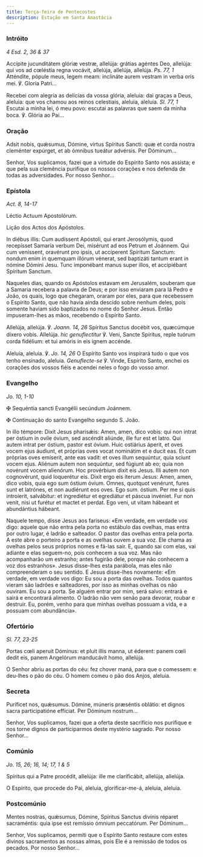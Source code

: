 ```yaml
---
title: Terça-feira de Pentecostes
description: Estação em Santa Anastácia
---
```


### Intróito

<em>4 Esd. 2, 36 & 37</em>

<div class="side-by-side not-content">

Accípite jucunditátem glóriæ vestræ, allelúja: grátias agéntes Deo, allelúja: qui vos ad cœléstia regna vocávit, allelúja, allelúja, allelúja. <em>Ps. 77, 1</em> Atténdite, pópule meus, legem meam: inclináte aurem vestram in verba oris mei. ℣. Gloria Patri...

Recebei com alegria as delícias da vossa glória, aleluia: dai graças a Deus, aleluia: que vos chamou aos reinos celestiais, aleluia, aleluia. <em>Sl. 77, 1</em> Escutai a minha lei, ó meu povo: escutai as palavras que saem da minha boca. ℣. Glória ao Pai...

</div>

### Oração

<div class="side-by-side not-content">

Adsit nobis, quǽsumus, Dómine, virtus Spíritus Sancti: quæ et corda nostra cleménter expúrget, et ab ómnibus tueátur advérsis. Per Dóminum...

Senhor, Vos suplicamos, fazei que a virtude do Espírito Santo nos assista; e que pela sua clemência purifique os nossos corações e nos defenda de todas as adversidades. Por nosso Senhor...

</div>

### Epístola

<em>Act. 8, 14-17</em>

<div class="side-by-side not-content">

Léctio Actuum Apostolórum.

Lição dos Actos dos Apóstolos.

In diébus illis: Cum audíssent Apóstoli, qui erant Jerosólymis, quod recepísset Samaría verbum Dei, misérunt ad eos Petrum et Joánnem. Qui cum veníssent, oravérunt pro ipsis, ut accíperent Spíritum Sanctum: nondum enim in quemquam illórum vénerat, sed baptizáti tantum erant in nómine Dómini Jesu. Tunc imponébant manus super illos, et accipiébant Spíritum Sanctum.

Naqueles dias, quando os Apóstolos estavam em Jerusalém, souberam que a Samaria recebera a palavra de Deus; e por isso enviaram para lá Pedro e João, os quais, logo que chegaram, oraram por eles, para que recebessem o Espírito Santo, que não havia ainda descido sobre nenhum deles, pois somente haviam sido baptizados no nome do Senhor Jesus. Então impuseram-lhes as mãos, recebendo o Espírito Santo.

</div>

<div class="side-by-side not-content">

Allelúja, allelúja. ℣. <em>Joann. 14, 26</em> Spíritus Sanctus docébit vos, quæcúmque díxero vobis. Allelúja. <em>hic genuflectitur</em> ℣. Veni, Sancte Spíritus, reple tuórum corda fidélium: et tui amóris in eis ignem accénde.

Aleluia, aleluia. ℣. <em>Jo. 14, 26</em> O Espírito Santo vos inspirará tudo o que vos tenho ensinado, aleluia. <em>Genuflecte-se</em> ℣. Vinde, Espírito Santo, enchei os corações dos vossos fiéis e acendei neles o fogo do vosso amor.

</div>

### Evangelho

<em>Jo. 10, 1-10</em>

<div class="side-by-side not-content">

<span class="cross text-red-500">✠</span> Sequéntia sancti Evangélii secúndum Joánnem.

<span class="cross text-red-500">✠</span> Continuação do santo Evangelho segundo S. João.

In illo témpore: Dixit Jesus pharisǽis: Amen, amen, dico vobis: qui non intrat per óstium in ovíle óvium, sed ascéndit aliúnde, ille fur est et latro. Qui autem intrat per óstium, pastor est óvium. Huic ostiárius áperit, et oves vocem ejus áudiunt, et próprias oves vocat nominátim et e ducit eas. Et cum próprias oves emíserit, ante eas vadit: et oves illum sequúntur, quia sciunt vocem ejus. Aliénum autem non sequúntur, sed fúgiunt ab eo; quia non novérunt vocem alienórum. Hoc provérbium dixit eis Jesus. Illi autem non cognovérunt, quid loquerétur eis. Dixit ergo eis íterum Jesus: Amen, amen, dico vobis, quia ego sum óstium óvium. Omnes, quotquot venérunt, fures sunt et latrónes, et non audiérunt eos oves. Ego sum. óstium. Per me si quis introíerit, salvábitur: et ingrediétur et egrediátur et páscua invéniet. Fur non venit, nisi ut furétur et mactet et perdat. Ego veni, ut vitam hábeant et abundántius hábeant.

Naquele tempo, disse Jesus aos fariseus: «Em verdade, em verdade vos digo: aquele que não entra pela porta no estábulo das ovelhas, mas entra por outro lugar, é ladrão e salteador. O pastor das ovelhas entra pela porta. A este abre o porteiro a porta e as ovelhas ouvem a sua voz. Ele chama as ovelhas pelos seus próprios nomes e fá-las sair. E, quando sai com elas, vai adiante e elas seguem-no, pois conhecem a sua voz. Mas não acompanharão um estranho; antes fugirão dele, porque não conhecem a voz dos estranhos». Jesus disse-lhes esta parábola, mas eles não compreenderam o seu sentido. E Jesus disse-lhes novamente: «Em verdade, em verdade vos digo: Eu sou a porta das ovelhas. Todos quantos vieram são ladrões e salteadores, por isso as minhas ovelhas os não ouviram. Eu sou a porta. Se alguém entrar por mim, será salvo: entrará e sairá e encontrará alimento. O ladrão não vem senão para devorar, roubar e destruir. Eu, porém, venho para que minhas ovelhas possuam a vida, e a possuam com abundância».

</div>

### Ofertório

<em>Sl. 77, 23-25</em>

<div class="side-by-side not-content">

Portas cœli aperuit Dóminus: et pluit illis manna, ut éderent: panem cœli dedit eis, panem Angelórum manducávit homo, allelúja.

O Senhor abriu as portas do céu: fez chover maná, para que o comessem: e deu-lhes o pão do céu. O homem comeu o pão dos Anjos, aleluia.

</div>

### Secreta

<div class="side-by-side not-content">

Puríficet nos, quǽsumus. Dómine, múneris præséntis oblátio: et dignos sacra participatióne effíciat. Per Dóminum nostrum...

Senhor, Vos suplicamos, fazei que a oferta deste sacrifício nos purifique e nos torne dignos de participarmos deste mystério sagrado. Por nosso Senhor...

</div>

### Comúnio

<em>Jo. 15, 26; 16, 14; 17, 1 & 5</em>

<div class="side-by-side not-content">

Spíritus qui a Patre procédit, allelúja: ille me clarificábit, allelúja, allelúja.

O Espírito, que procede do Pai, aleluia, glorificar-me-á, aleluia, aleluia.

</div>

### Postcomúnio

<div class="side-by-side not-content">

Mentes nostras, quǽsumus, Dómine, Spíritus Sanctus divínis réparet sacraméntis: quia ipse est remíssio ómnium peccatórum. Per Dóminum...

Senhor, Vos suplicamos, permiti que o Espírito Santo restaure com estes divinos sacramentos as nossas almas, pois Ele é a remissão de todos os pecados. Por nosso Senhor...

</div>
